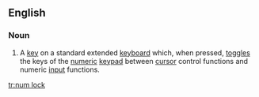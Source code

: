 ==English==

===Noun===
{{en-noun|-|sg=[[num]] [[lock]]}}

# {{computing}} A [[key]] on a standard extended [[keyboard]] which, when pressed, [[toggle]]s  the keys of the [[numeric]] [[keypad]] between [[cursor]] control functions and numeric [[input]] functions.

[[tr:num lock]]